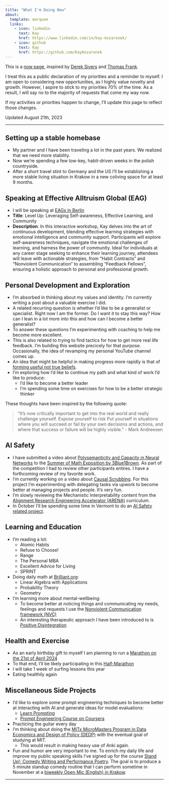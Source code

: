 ```yaml
---
title: "What I'm Doing Now"
about:
  template: marquee
  links:
    - icon: linkedin
      text: Kay
      href: https://www.linkedin.com/in/kay-kozaronek/
    - icon: github
      text: Kay
      href: https://github.com/KayKozaronek
---
```


This is a [now page](https://nownownow.com/about), inspired by [Derek Sivers](https://sive.rs/now) and [Thomas Frank](https://thomasjfrank.com/now/). 

I treat this as a public declaration of my priorities and a reminder to myself. 
I am open to considering new opportunities, as I highly value novelty and growth. However, I aspire to stick to my priorities 70% of the time. As a result, I will say no to the majority of requests that come my way now.

If my activities or priorities happen to change, I’ll update this page to reflect those changes. 

Updated August 21th, 2023

---

## **Setting up a stable homebase**
- My partner and I have been traveling a lot in the past years. We realized that we need more stability.
- Now we're spending a few low-key, habit-driven weeks in the polish countryside. 
- After a short travel stint to Germany and the US I'll be establishing a more stable living situation in Krakow in a new coliving space for at least 9 months. 


## **Speaking at Effective Alltruism Global (EAG)**
- I will be speaking at [EAGx in Berlin](https://www.effectivealtruism.org/ea-global/events/eagxberlin-2023)
- **Title**: Level Up: Leveraging Self-awareness, Effective Learning, and Community 
- **Description**: In this interactive workshop, Kay delves into the art of continuous development, blending effective learning strategies with emotional intelligence and community support. Participants will explore self-awareness techniques, navigate the emotional challenges of learning, and harness the power of community. Ideal for individuals at any career stage seeking to enhance their learning journey, attendees will leave with actionable strategies, from "Habit Contracts" and "Nonviolent Communication" to assembling "Feedback Fellows", ensuring a holistic approach to personal and professional growth.


## **Personal Development and Exploration**
- I'm absorbed in thinking about my values and identity. I'm currently writing a post about a valuable exercise I did.
- A related recurring question is whether I'd like to be a generalist or specialist. Right now I am the former. Do I want it to stay this way? How can I lean in a lot more into this and how can I become a better generalist? 
- To answer these questions I'm experimenting with coaching to help me become more excellent.  
- This is also related to trying to find tactics for how to get more real life feedback. I'm building this website precicely for that purpose. Occasionally, the idea of revamping my personal YouTube channel comes up.
- An idea that might be helpful in making progress more rapidly is that of [forming useful not true beliefs](https://sive.rs/u).
- I'm exploring how I'd like to continue my path and what kind of work I'd like to produce:
  - I'd like to become a better leader 
  - I'm spending some time on exercises for how to be a better strategic thinker 

These thoughts have been inspired by the following quote:

> "It's now critically important to get into the real world and really challenge yourself. Expose yourself to risk Put yourself in situations where you will succeed or fail by your own decisions and actions, and where that success or failure will be highly visible." - Mark Andreesen



## **AI Safety**
- I have submitted a video about [Polysemanticity and Capacity in Neural Networks](https://www.youtube.com/watch?v=ovmRuyqbxXU&t=1s&ab_channel=NotodAIResearch) to the [Summer of Math Exposition by 3Blue1Brown](https://some.3b1b.co/). As part of the competition I had to review other participants entires. I have a forthcoming review of my favorite work.
- I'm currently working on a video about [Causal Scrubbing](https://www.lesswrong.com/posts/JvZhhzycHu2Yd57RN/causal-scrubbing-a-method-for-rigorously-testing). For this project I'm experimenting with delegating tasks via upwork to become better at managing projects and people. It's very fun.
- I'm slowly reviewing the Mechanistic Interpretability content from the [Alignment Research Engineering Accelerator (ARENA)](https://www.arena.education/) curriculum.
- In October I'll be spending some time in Vermont to do an [AI Safety related project](https://cavendishlabs.org/fellowship/ai-safety/).

## **Learning and Education**
- I'm reading a lot:
  - Atomic Habits
  - Refuse to Choose!
  - Range 
  - The Personal MBA 
  - Excellent Advice for Living
  - SPRINT 
- Doing daily math at [Brilliant.org](https://brilliant.org/):
  - Linear Algebra with Applications 
  - Probability Theory
  - Geometry 
- I'm learning more about mental-wellbeing:
  - To become better at noticing things and communicating my needs, feelings and requests I use the [Nonviolent Communication framework (NVC)](https://www.amazon.com/Nonviolent-Communication-Language-Life-Changing-Relationships/dp/189200528X)
  - An interesting therapeutic approach I have been introduced to is [Positive Disintegration](https://en.wikipedia.org/wiki/Positive_disintegration)


## **Health and Exercise**
- As an early birthday gift to myself I am planning to run a [Marathon on the 21st of April 2024](https://cracoviamaraton.pl/about-the-event?hl=en)
- To that end, I'll be likely participating in this [Half-Marathon](https://cracoviapolmaraton.pl/about-the-event?hl=en)
- I will take 1 week of surfing lessons this year 
- Eating healthily again

## **Miscellaneous Side Projects**
- I'd like to explore some prompt engineering techniques to become better at interacting with AI and generate ideas for model evaluations:
  - [Learn Prompting](https://learnprompting.org/)
  - [Prompt Engineering Course on Coursera](https://www.coursera.org/learn/prompt-engineering)
- Practicing the guitar every day
- I'm thinking about doing the [MITx MicroMasters Program in Data Economics and Design of Policy (DEDP)](https://micromasters.mit.edu/dedp/) with the eventual goal of studying at MIT.
  - This would result in making heavy use of Anki again.
- Fun and humor are very important to me. To enrich my daily life and improve my public speaking skills I've signed up for the course [Stand Up!; Comedy Writing and Performance Poetry](https://www.edx.org/learn/writing/university-of-cambridge-stand-up-comedy-writing-and-performance-poetry). The goal is to produce a 5 minute standup comedy routine that I can perform sometime in November at a [biweekly Open Mic (English) in Krakow](https://www.facebook.com/krakowstandupcomedy/).

---

